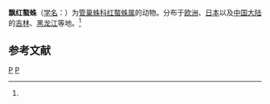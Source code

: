 {{Speciesbox
| taxon = Cheiracanthium erraticum
| image = Cheiracanthium erraticum.jpg
| binomial_authority = (Walckenaer, 1802)<ref name='id14215'>{{cite web| url =http://www.bioinfo.cn/db05/BjdwSpecies.php?action=view&id=14215| title =飘红螯蛛| work =《中国动物物种编目数据库》| publisher =中国科学院微生物研究所| author =中国科学院动物研究所| accessdate =2009-04-28| deadurl =yes| archiveurl =https://web.archive.org/web/20160305055026/http://www.bioinfo.cn/db05/BjdwSpecies.php?action=view&id=14215| archivedate =2016-03-05}}</ref>
}}

'''飘红螯蛛'''（[[学名|学名]]：{{lang|la|''Chiracanthium erraticum''}}）为[[管巢蛛科|管巢蛛科]][[红螯蛛属|红螯蛛属]]的动物。分布于[[欧洲|欧洲]]、[[日本|日本]]以及[[中国大陆|中国大陆]]的[[吉林|吉林]]、[[黑龙江|黑龙江]]等地。<ref name='id14215'/>

== 参考文献 ==
{{reflist}}

{{taxonbar}}
[[Category:_1802年描述的动物|P]]
[[Category:红螯蛛属|P]]